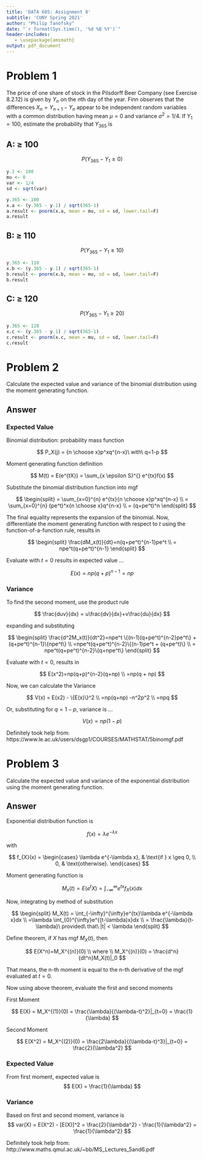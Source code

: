 ```yaml
---
title: 'DATA 605: Assignment 8'
subtitle: 'CUNY Spring 2021'
author: "Philip Tanofsky" 
date: "`r format(Sys.time(), '%d %B %Y')`"
header-includes:
   - \usepackage{amsmath}
output: pdf_document
---
```


# Problem 1

The price of one share of stock in the Pilsdorff Beer Company (see Exercise 8.2.12) is given by $Y_n$ on the $n$th day of the year. Finn observes that the differences $X_n = Y_{n+1} - Y_n$ appear to be independent random variables with a common distribution having mean $\mu = 0$ and variance $\sigma^2 = 1/4$. If $Y_1 = 100$, estimate the probability that $Y_{365}$ is

## A: $\geq$ 100
$$
P(Y_{365}-Y_1 \geq 0)
$$


```r
y.1 <- 100
mu <- 0
var <- 1/4
sd <- sqrt(var)

y.365 <- 100
x.a <- (y.365 - y.1) / sqrt(365-1)
a.result <- pnorm(x.a, mean = mu, sd = sd, lower.tail=F)
a.result
```

## B: $\geq$ 110
$$
P(Y_{365}-Y_1 \geq 10)
$$

```r
y.365 <- 110
x.b <- (y.365 - y.1) / sqrt(365-1)
b.result <- pnorm(x.b, mean = mu, sd = sd, lower.tail=F)
b.result
```

## C: $\geq$ 120

$$
P(Y_{365}-Y_1 \geq 20)
$$

```r
y.365 <- 120
x.c <- (y.365 - y.1) / sqrt(365-1)
c.result <- pnorm(x.c, mean = mu, sd = sd, lower.tail=F)
c.result
```

# Problem 2

Calculate the expected value and variance of the binomial distribution using the moment generating function.

## Answer

### Expected Value

Binomial distribution: probability mass function

$$
P_X(j) = {n \choose x}p^xq^{n-x}\ with\ q=1-p
$$

Moment generating function definition

$$
M(t) = E(e^{tX}) = \sum_{x \epsilon S}^{} e^{tx}f(x)
$$

Substitute the binomial distribution function into mgf

$$
\begin{split}
= \sum_{x=0}^{n} e^{tx}{n \choose x}p^xq^{n-x} \\
= \sum_{x=0}^{n} (pe^t)^x{n \choose x}q^{n-x} \\
= (q+pe^t)^n
\end{split}
$$

The final equality represents the expansion of the binomial. Now, differentiate the moment generating function with respect to $t$ using the function-of-a-function rule, results in

$$
\begin{split}
\frac{dM_x(t)}{dt}=n(q+pe^t)^{n-1}pe^t \\ = npe^t(q+pe^t)^{n-1}
\end{split}
$$

Evaluate with $t=0$ results in expected value ...

$$
E(x)=np(q+p)^{n-1}=np
$$

### Variance

To find the second moment, use the product rule

$$
\frac{duv}{dx} = u\frac{dv}{dx}+v\frac{du}{dx}
$$

expanding and substituting

$$
\begin{split}
\frac{d^2M_x(t)}{dt^2}=npe^t \{(n-1)(q+pe^t)^{n-2}pe^t\} + (q+pe^t)^{n-1}\{npe^t\} \\ =npe^t(q+pe^t)^{n-2}\{(n-1)pe^t + (q+pe^t)\} \\ 
= npe^t(q+pe^t)^{n-2}\{q+npe^t\}
\end{split}
$$

Evaluate with $t=0$, results in

$$
E(x^2)=np(q+p)^{n-2}(q+np) \\ =np(q + np)
$$

Now, we can calculate the Variance

$$
V(x) = E(x2) - \{E(x)\}^2 \\ =np(q+np) -n^2p^2 \\ =npq
$$

Or, substituting for $q = 1-p$, variance is ...

$$
V(x) = np(1-p)
$$

Definitely took help from: https://www.le.ac.uk/users/dsgp1/COURSES/MATHSTAT/5binomgf.pdf

# Problem 3

Calculate the expected value and variance of the exponential distribution using the moment generating function.

## Answer
Exponential distribution function is

$$
f(x)=\lambda e^{-\lambda x}
$$

with 

$$
f_{X}(x) = \begin{cases}
  \lambda e^{-\lambda x}, & \text{if } x \geq 0, \\
  0, & \text{otherwise}.
\end{cases} 
$$

Moment generating function is

$$
M_x(t)=E(e^tX)= \int_{-\infty}^{\infty}e^{tx}f_X(x)dx
$$

Now, integrating by method of substitution

$$
\begin{split}
M_X(t) = \int_{-\infty}^{\infty}e^{tx}\lambda e^{-\lambda x}dx \\ 
=\lambda \int_{0}^{\infty}e^{(t-\lambda)x}dx \\ 
= \frac{\lambda}{t-\lambda}\ provided\ that\ |t| < \lambda
\end{split}
$$

Define theorem, if $X$ has mgf $M_X(t)$, then

$$
E(X^n)=M_X^{(n)}(0)
\\
where
\\
M_X^{(n)}(0) = \frac{d^n}{dt^n}M_X(t)|_0
$$

That means, the n-th moment is equal to the n-th derivative of the mgf evaluated at $t=0$.

Now using above theorem, evaluate the first and second moments

First Moment

$$
E(X) = M_X^{(1)}(0) = \frac{\lambda}{(\lambda-t)^2}|_{t=0} = \frac{1}{\lambda}
$$

Second Moment

$$
E(X^2) = M_X^{(2)}(0) = \frac{2\lambda}{(\lambda-t)^3}|_{t=0} = \frac{2}{\lambda^2}
$$

### Expected Value

From first moment, expected value is
$$
E(X) = \frac{1}{\lambda}
$$

### Variance

Based on first and second moment, variance is
$$
var(X) = E(X^2) - [E(X)]^2 = \frac{2}{\lambda^2} - \frac{1}{\lambda^2} = \frac{1}{\lambda^2}
$$


Definitely took help from: http://www.maths.qmul.ac.uk/~bb/MS_Lectures_5and6.pdf